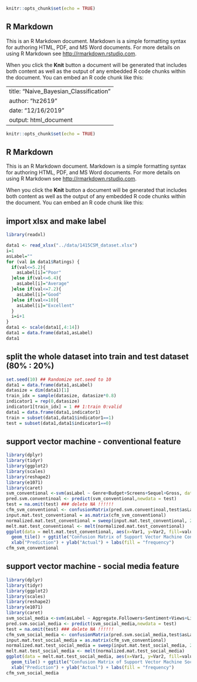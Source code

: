 
```r
knitr::opts_chunk$set(echo = TRUE)
```

## R Markdown

This is an R Markdown document. Markdown is a simple formatting syntax for authoring HTML, PDF, and MS Word documents. For more details on using R Markdown see <http://rmarkdown.rstudio.com>.

When you click the **Knit** button a document will be generated that includes both content as well as the output of any embedded R code chunks within the document. You can embed an R code chunk like this:

---
title: "Naive_Bayesian_Classification"
author: "hz2619"
date: "12/16/2019"
output: html_document
---

```r
knitr::opts_chunk$set(echo = TRUE)
```

## R Markdown

This is an R Markdown document. Markdown is a simple formatting syntax for authoring HTML, PDF, and MS Word documents. For more details on using R Markdown see <http://rmarkdown.rstudio.com>.

When you click the **Knit** button a document will be generated that includes both content as well as the output of any embedded R code chunks within the document. You can embed an R code chunk like this:

## import xlsx and make label
```r
library(readxl)

data1 <- read_xlsx("../data/1415CSM_dataset.xlsx")
i=1
asLabel=""
for (val in data1$Ratings) {
  if(val<=5.2){
    asLabel[i]="Poor"
  }else if(val<=6.4){
    asLabel[i]="Average"
  }else if(val<=7.2){
    asLabel[i]="Good"
  }else if(val<=10){
    asLabel[i]="Excellent"
  }
  i=i+1
}
data1 <- scale(data1[,4:14])
data1 = data.frame(data1,asLabel)
data1 
```


## split the whole dataset into train and test dataset (80% : 20%)
```r
set.seed(10) ## Randomize set.seed to 10
data1 = data.frame(data1,asLabel)
datasize = dim(data1)[1]
train_idx = sample(datasize, datasize*0.8)
indicator1 = rep(0,datasize)
indicator1[train_idx] = 1 ## 1:train 0:valid
data1 = data.frame(data1,indicator1)
train = subset(data1,data1$indicator1==1)
test = subset(data1,data1$indicator1==0)
```
## support vector machine - conventional feature
```r
library(dplyr)
library(tidyr)
library(ggplot2)
library(scales)
library(reshape2)
library(e1071)
library(caret)
svm_conventional <-svm(asLabel ~ Genre+Budget+Screens+Sequel+Gross, data = train,kernel = "radial") ## hyperplane
pred.svm.conventinoal <- predict(svm_conventional,newdata = test)
test = na.omit(test) ### delete NA !!!!!!
cfm_svm_conventional <- confusionMatrix(pred.svm.conventinoal,test$asLabel)
input.mat.test_conventional = as.matrix(cfm_svm_conventional)
normalized.mat.test_conventional = sweep(input.mat.test_conventional, 2, colSums(input.mat.test_conventional), "/" )
melt.mat.test_conventional <- melt(normalized.mat.test_conventional)
ggplot(data = melt.mat.test_conventional, aes(x=Var1, y=Var2, fill=value)) + 
  geom_tile() + ggtitle("Confusion Matrix of Support Vector Machine Conventional Feature") +
  xlab("Prediction") + ylab("Actual") + labs(fill = "frequency")
cfm_svm_conventional


```
## support vector machine - social media feature
```r
library(dplyr)
library(tidyr)
library(ggplot2)
library(scales)
library(reshape2)
library(e1071)
library(caret)
svm_social_media <-svm(asLabel ~ Aggregate.Followers+Sentiment+Views+Likes+Dislikes+Comments, data = train,kernel = "polynomial",gemma = 1, coef0 = 7, degree = 3) ### hyperplane
pred.svm.social_media <- predict(svm_social_media,newdata = test)
test = na.omit(test) ### delete NA !!!!!!
cfm_svm_social_media <- confusionMatrix(pred.svm.social_media,test$asLabel)
input.mat.test_social_media = as.matrix(cfm_svm_conventional)
normalized.mat.test_social_media = sweep(input.mat.test_social_media, 2, colSums(input.mat.test_social_media), "/" )
melt.mat.test_social_media <- melt(normalized.mat.test_social_media)
ggplot(data = melt.mat.test_social_media, aes(x=Var1, y=Var2, fill=value)) + 
  geom_tile() + ggtitle("Confusion Matrix of Support Vector Machine Social Media Feature") +
  xlab("Prediction") + ylab("Actual") + labs(fill = "frequency")
cfm_svm_social_media
```
